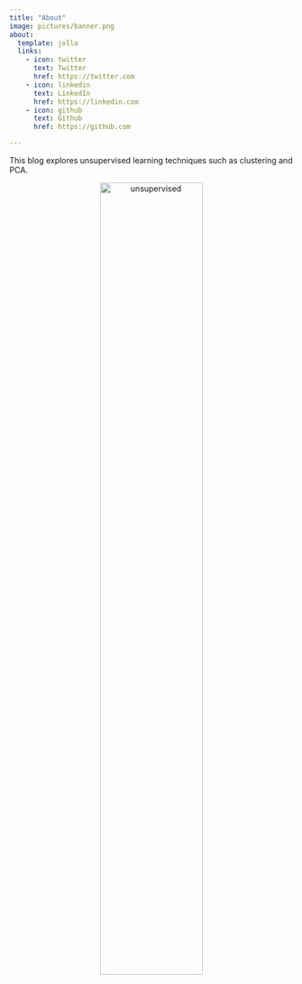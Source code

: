 ```yaml
---
title: "About"
image: pictures/banner.png
about:
  template: jolla
  links:
    - icon: twitter
      text: Twitter
      href: https://twitter.com
    - icon: linkedin
      text: LinkedIn
      href: https://linkedin.com
    - icon: github
      text: Github
      href: https://github.com

---
```


This blog explores unsupervised learning techniques such as clustering and PCA.

<div style="text-align: center;">
  <img src="pictures/unsupervised.png" alt="unsupervised" style="width: 60%; max-width: 600px; height: auto;">
</div>